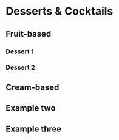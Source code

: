 # Desserts & Cocktails {-}

## Fruit-based {-}
### Dessert 1 {-}
### Dessert 2 {-}

## Cream-based {-}
## Example two {-}
## Example three {-}
